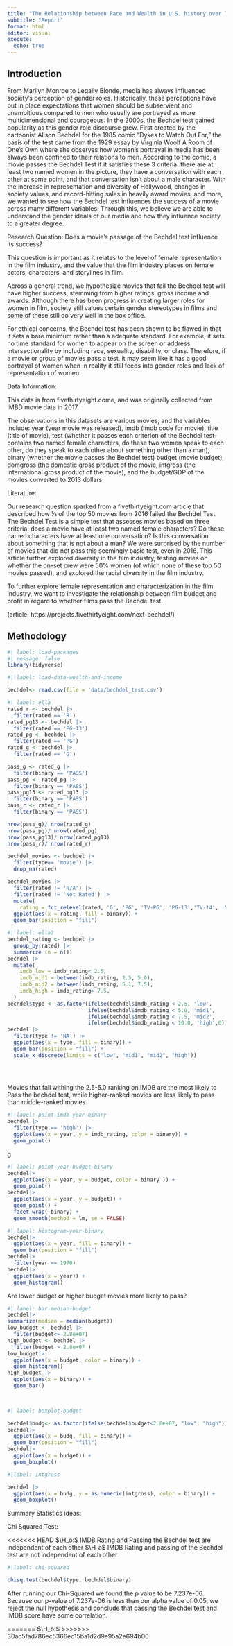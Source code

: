 ```yaml
---
title: "The Relationship between Race and Wealth in U.S. history over Time"
subtitle: "Report"
format: html
editor: visual
execute:
  echo: true
---
```


## Introduction

From Marilyn Monroe to Legally Blonde, media has always influenced society's perception of gender roles. Historically, these perceptions have put in place expectations that women should be subservient and unambitious compared to men who usually are portrayed as more multidimensional and courageous. In the 2000s, the Bechdel test gained popularity as this gender role discourse grew. First created by the cartoonist Alison Bechdel for the 1985 comic "Dykes to Watch Out For," the basis of the test came from the 1929 essay by Virginia Woolf A Room of One's Own where she observes how women's portrayal in media has been always been confined to their relations to men. According to the comic, a movie passes the Bechdel Test if it satisfies these 3 criteria: there are at least two named women in the picture, they have a conversation with each other at some point, and that conversation isn't about a male character. With the increase in representation and diversity of Hollywood, changes in society values, and record-hitting sales in heavily award movies, and more, we wanted to see how the Bechdel test influences the success of a movie across many different variables. Through this, we believe we are able to understand the gender ideals of our media and how they influence society to a greater degree.

Research Question: Does a movie's passage of the Bechdel test influence its success?

This question is important as it relates to the level of female representation in the film industry, and the value that the film industry places on female actors, characters, and storylines in film.

Across a general trend, we hypothesize movies that fail the Bechdel test will have higher success, stemming from higher ratings, gross income and awards. Although there has been progress in creating larger roles for women in film, society still values certain gender stereotypes in films and some of these still do very well in the box office.

For ethical concerns, the Bechdel test has been shown to be flawed in that it sets a bare minimum rather than a adequate standard. For example, it sets no time standard for women to appear on the screen or address intersectionality by including race, sexuality, disability, or class. Therefore, if a movie or group of movies pass a test, it may seem like it has a good portrayal of women when in reality it still feeds into gender roles and lack of representation of women.

Data Information:

This data is from fivethirtyeight.come, and was originally collected from IMBD movie data in 2017.

The observations in this datasets are various movies, and the variables include: year (year movie was released), imdb (imdb code for movie), title (title of movie), test (whether it passes each criterion of the Bechdel test- contains two named female characters, do these two women speak to each other, do they speak to each other about something other than a man), binary (whether the movie passes the Bechdel test) budget (movie budget), domgross (the domestic gross product of the movie, intgross (the international gross product of the movie), and the budget/GDP of the movies converted to 2013 dollars.

Literature:

Our research question sparked from a fivethirtyeight.com article that described how ⅓ of the top 50 movies from 2016 failed the Bechdel Test. The Bechdel Test is a simple test that assesses movies based on three criteria: does a movie have at least two named female characters? Do these named characters have at least one conversation? Is this conversation about something that is not about a man? We were surprised by the number of movies that did not pass this seemingly basic test, even in 2016. This article further explored diversity in the film industry, testing movies on whether the on-set crew were 50% women (of which none of these top 50 movies passed), and explored the racial diversity in the film industry.

To further explore female representation and characterization in the film industry, we want to investigate the relationship between film budget and profit in regard to whether films pass the Bechdel test.

(article: https://projects.fivethirtyeight.com/next-bechdel/)

## Methodology

```r
#| label: load-packages
#| message: false
library(tidyverse)
```

```r
#| label: load-data-wealth-and-income

bechdel<- read.csv(file = 'data/bechdel_test.csv')

```

```r
#| label: ella
rated_r <- bechdel |>
  filter(rated == 'R')
rated_pg13 <- bechdel |>
  filter(rated == 'PG-13')
rated_pg <- bechdel |>
  filter(rated == 'PG')
rated_g <- bechdel |>
  filter(rated == 'G')

pass_g <- rated_g |>
  filter(binary == 'PASS')
pass_pg <- rated_pg |>
  filter(binary == 'PASS')
pass_pg13 <- rated_pg13 |>
  filter(binary == 'PASS')
pass_r <- rated_r |>
  filter(binary == 'PASS')

nrow(pass_g)/ nrow(rated_g)
nrow(pass_pg)/ nrow(rated_pg)
nrow(pass_pg13)/ nrow(rated_pg13)
nrow(pass_r)/ nrow(rated_r)

bechdel_movies <- bechdel |>
  filter(type== 'movie') |>
  drop_na(rated)

bechdel_movies |>
  filter(rated != 'N/A') |>
  filter(rated != 'Not Rated') |>
  mutate(
    rating = fct_relevel(rated, 'G', 'PG', 'TV-PG', 'PG-13','TV-14', 'NC-17', 'R', 'X', 'Unrated')) |>
  ggplot(aes(x = rating, fill = binary)) +
  geom_bar(position = "fill")


```

```r
#| label: ella2
bechdel_rating <- bechdel |> 
  group_by(rated) |>
  summarize (n = n())
bechdel |>
  mutate(
    imdb_low = imdb_rating< 2.5,
    imdb_mid1 = between(imdb_rating, 2.5, 5.0),
    imdb_mid2 = between(imdb_rating, 5.1, 7.5),
    imdb_high = imdb_rating> 7.5,
  )
bechdel$type <- as.factor(ifelse(bechdel$imdb_rating < 2.5, 'low',
                          ifelse(bechdel$imdb_rating < 5.0, 'mid1', 
                          ifelse(bechdel$imdb_rating < 7.5, 'mid2', 
                          ifelse(bechdel$imdb_rating < 10.0, 'high',0)))))
bechdel |>
  filter(type != 'NA') |>
  ggplot(aes(x = type, fill = binary)) +
  geom_bar(position = "fill") +
  scale_x_discrete(limits = c("low", "mid1", "mid2", "high"))
  

  
```

Movies that fall withing the 2.5-5.0 ranking on IMDB are the most likely to Pass the bechdel test, while higher-ranked movies are less likely to pass than middle-ranked movies.

```r
#| label: point-imdb-year-binary
bechdel |>
  filter(type == 'high') |>
  ggplot(aes(x = year, y = imdb_rating, color = binary)) +
  geom_point()
```

g

```r
#| label: point-year-budget-binary
bechdel|>
  ggplot(aes(x = year, y = budget, color = binary )) +
  geom_point()
bechdel|>
  ggplot(aes(x = year, y = budget)) +
  geom_point() +
  facet_wrap(~binary) +
  geom_smooth(method = lm, se = FALSE)
```

```r
#| label: histogram-year-binary
bechdel|>
  ggplot(aes(x = year, fill = binary)) +
  geom_bar(position = "fill")
bechdel|>
  filter(year == 1970)
bechdel|>
  ggplot(aes(x = year)) +
  geom_histogram()

```

Are lower budget or higher budget movies more likely to pass?

```r
#| label: bar-median-budget
bechdel|>
summarize(median = median(budget))
low_budget <- bechdel |>
  filter(budget<= 2.8e+07)
high_budget <- bechdel |>
  filter(budget > 2.8e+07 )
low_budget|>
  ggplot(aes(x = budget, color = binary)) +
  geom_histogram()
high_budget |>
  ggplot(aes(x = binary)) +
  geom_bar() 

 
```

```r
#| label: boxplot-budget

bechdel$budg<- as.factor(ifelse(bechdel$budget<2.8e+07, "low", "high"))
bechdel|>
  ggplot(aes(x = budg, fill = binary)) +
  geom_bar(position = "fill")
bechdel|>
  ggplot(aes(x = budget)) +
  geom_boxplot()
```

```r
#|label: intgross

bechdel |>
  ggplot(aes(x = budg, y = as.numeric(intgross), color = binary)) +
  geom_boxplot()
```

Summary Statistics ideas:

Chi Squared Test:

<<<<<<< HEAD
$\H_o:$ IMDB Rating and Passing the Bechdel test are independent of each other
$\H_a$ IMDB Rating and passing of the Bechdel test are not independent of each other

```r
#|label: chi-squared

chisq.test(bechdel$type, bechdel$binary)
```

After running our Chi-Squared we found the p value to be 7.237e-06. Because our p-value of 7.237e-06 is less than our alpha value of 0.05, we reject the null hypothesis and conclude that passing the Bechdel test and IMDB score have some correlation.

=======
$\H_o:$
>>>>>>> 30ac5fad786ec5366ec15ba1d2d9e95a2e694b00
